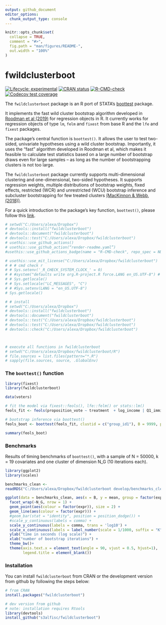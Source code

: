 ```yaml
---
output: github_document
editor_options: 
  chunk_output_type: console
---
```


<!-- README.md is generated from README.Rmd. Please edit that file -->

```r
knitr::opts_chunk$set(
  collapse = TRUE,
  comment = "#>",
  fig.path = "man/figures/README-",
  out.width = "100%"
)
```

# fwildclusterboot


<!-- badges: start -->
<!-- [![packageversion](https://img.shields.io/badge/Package%20version-`r version`-orange.svg?style=flat-square)](commits/master) -->
[![Lifecycle: experimental](https://img.shields.io/badge/lifecycle-experimental-orange.svg)](https://lifecycle.r-lib.org/articles/stages.html)
[![CRAN status](https://www.r-pkg.org/badges/version/fwildclusterboot)](https://CRAN.R-project.org/package=fwildclusterboot)
[![R-CMD-check](https://github.com/s3alfisc/fwildclusterboot/workflows/R-CMD-check/badge.svg)](https://github.com/s3alfisc/fwildclusterboot/actions)
[![Codecov test coverage](https://codecov.io/gh/s3alfisc/fwildclusterboot/branch/master/graph/badge.svg)](https://codecov.io/gh/s3alfisc/fwildclusterboot?branch=master)
<!-- [![minimal R version](https://img.shields.io/badge/R%3E%3D-4.0.0-6666ff.svg)](https://cran.r-project.org/) -->

<!-- badges: end -->

The `fwildclusterboot` package is an R port of STATA's [boottest](https://github.com/droodman/boottest) package. 

It implements the fast wild cluster bootstrap algorithm developed in [Roodman et al (2019)](https://econpapers.repec.org/paper/qedwpaper/1406.htm) for regression objects in R. It currently works for regression objects of type `lm`, `felm` and `fixest` from base R and the `lfe` and `fixest` packages. 

The package's central function is `boottest()`. It allows the user to test two-sided, univariate hypotheses using a wild cluster bootstrap. Importantly, it uses the "fast" algorithm developed in Roodman et al, which makes it feasible to calculate test statistics based on a large number of bootstrap draws even for large samples -- as long as the number of bootstrapping clusters is not too large.

The `fwildclusterboot` package currently supports multi-dimensional clustering and one-dimensional, two-sided hypotheses. It supports regression weights, multiple distributions of bootstrap weights, fixed effects, restricted (WCR) and unrestricted (WCU) bootstrap inference and subcluster bootstrapping for few treated clusters [(MacKinnon & Webb, (2018))](https://academic.oup.com/ectj/article-abstract/21/2/114/5078969).

For a quick introduction to the package's key function, `boottest()`, please follow this [link](https://s3alfisc.github.io/fwildclusterboot/articles/fwildclusterboot.html).

<!-- The following features will be added in the future:  -->

<!-- * support for multivariate hypotheses  -->
<!-- * bootstrap distributions beyond the rademacher distribution -->


```r
# setwd("C:/Users/alexa/Dropbox")
# devtools::install("fwildclusterboot")
# devtools::document("fwildclusterboot")
# devtools::test("C:/Users/alexa/Dropbox/fwildclusterboot")
# usethis::use_github_actions()
# usethis::use_github_action(“render-readme.yaml”)
#usethis::use_github_actions_badge(name = "R-CMD-check", repo_spec = NULL)#

# usethis::use_mit_license("C:/Users/alexa/Dropbox/fwildclusterboot")
# # # cmd check r 
# # Sys.setenv('_R_CHECK_SYSTEM_CLOCK_' = 0)
# # #system("defaults write org.R-project.R force.LANG en_US.UTF-8") # restart R
# # Sys.getlocale()
# # Sys.setlocale("LC_MESSAGES", "C")
# # #Sys.setenv(LANG = "en_US.UTF-8")
# Sys.getlocale()

# # install
# setwd("C:/Users/alexa/Dropbox")
# devtools::install("fwildclusterboot")
# devtools::document("fwildclusterboot")
# devtools::test("C:/Users/alexa/Dropbox/fwildclusterboot")
# devtools::test("C:/Users/alexa/Dropbox/fwildclusterboot")
# devtools::check("C:/Users/alexa/Dropbox/fwildclusterboot")



# execute all functions in fwildclusterboot 
# setwd("C:/Users/alexa/Dropbox/fwildclusterboot/R")
# file.sources = list.files(pattern="*.R")
# sapply(file.sources, source, .GlobalEnv)

```

### The `boottest()` function

```r
library(fixest)
library(fwildclusterboot)

data(voters)

# fit the model via fixest::feols(), lfe::felm() or stats::lm()
feols_fit <- feols(proposition_vote ~ treatment  + log_income | Q1_immigration + Q2_defense, data = voters)

# bootstrap inference via boottest()
feols_boot <- boottest(feols_fit, clustid = c("group_id1"), B = 9999, param = "treatment")

summary(feols_boot)

```


### Benchmarks

Results of timing benchmarks of `boottest()`, with a 
sample of N = 50000, k = 19 covariates and one cluster of dimension N_G (10 iterations each).
  

```r
library(ggplot2)
library(scales)

benchmarks_clean <- 
readRDS("C:/Users/alexa/Dropbox/fwildclusterboot develop/benchmarks_clean.rds")

ggplot(data = benchmarks_clean, aes(x = B, y = mean, group = factor(expr))) +
  facet_wrap(~N_G, nrow = 1) +
  geom_point(aes(colour = factor(expr)), size = 2) +
  geom_line(aes(colour = factor(expr))) +
  #geom_bar(stat = "identity", position = position_dodge()) +
  #scale_y_continuous(labels = comma) +
  scale_y_continuous(labels = comma, trans = 'log10') +
  scale_x_continuous(labels = label_number(scale = 1/1000, suffix = "K"), breaks = breaks_width(50000))  +
  ylab("time in seconds (log scale)") +
  xlab("number of bootstrap iterations") +
  theme_bw()+
  theme(axis.text.x = element_text(angle = 90, vjust = 0.5, hjust=1),
        legend.title = element_blank())

```


<!-- ![Benchmark](man/figures/bench_ggplot.png) -->


### Installation

You can install `fwildclusterboot` from CRAN or the development version from github by following the steps below:

```r
# from CRAN 
install.packages("fwildclusterboot")

# dev version from github
# note: installation requires Rtools
library(devtools)
install_github("s3alfisc/fwildclusterboot")
```



